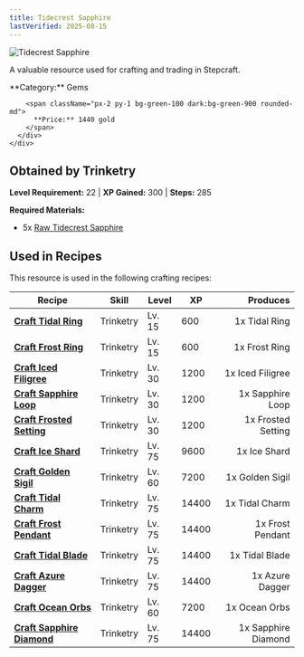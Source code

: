 ```yaml
---
title: Tidecrest Sapphire
lastVerified: 2025-08-15
---
```


<div className="flex items-start gap-6 mb-8">
  <div className="flex-shrink-0">
    <img src="/assets/resources/mining/tidecrest_sapphire.png" alt="Tidecrest Sapphire" className="w-24 h-24 border rounded-lg" />
  </div>
  <div className="flex-1">
    <div className="space-y-2">
      <p className="text-lg text-muted-foreground">A valuable resource used for crafting and trading in Stepcraft.</p>
      <div className="flex flex-wrap gap-4 text-sm">
        <span className="px-2 py-1 bg-blue-100 dark:bg-blue-900 rounded-md">
          **Category:** Gems
        </span>
        
        <span className="px-2 py-1 bg-green-100 dark:bg-green-900 rounded-md">
          **Price:** 1440 gold
        </span>
      </div>
    </div>
  </div>
</div>

## Obtained by Trinketry

**Level Requirement:** 22 | **XP Gained:** 300 | **Steps:** 285

**Required Materials:**

- 5x [Raw Tidecrest Sapphire](/docs/resources/individual/tidecrest_sapphire_raw)

## Used in Recipes

This resource is used in the following crafting recipes:

| Recipe | Skill | Level | XP | Produces |
|--------|-------|-------|----|---------:|
| **[Craft Tidal Ring](/docs/items/individual/tidal_ring)** | Trinketry | Lv. 15 | 600 | 1x Tidal Ring |
| **[Craft Frost Ring](/docs/items/individual/frost_ring)** | Trinketry | Lv. 15 | 600 | 1x Frost Ring |
| **[Craft Iced Filigree](/docs/items/individual/iced_filigree)** | Trinketry | Lv. 30 | 1200 | 1x Iced Filigree |
| **[Craft Sapphire Loop](/docs/items/individual/sapphire_loop)** | Trinketry | Lv. 30 | 1200 | 1x Sapphire Loop |
| **[Craft Frosted Setting](/docs/items/individual/frosted_setting)** | Trinketry | Lv. 30 | 1200 | 1x Frosted Setting |
| **[Craft Ice Shard](/docs/items/individual/ice_shard)** | Trinketry | Lv. 75 | 9600 | 1x Ice Shard |
| **[Craft Golden Sigil](/docs/items/individual/golden_sigil)** | Trinketry | Lv. 60 | 7200 | 1x Golden Sigil |
| **[Craft Tidal Charm](/docs/items/individual/tidal_charm)** | Trinketry | Lv. 75 | 14400 | 1x Tidal Charm |
| **[Craft Frost Pendant](/docs/items/individual/frost_pendant)** | Trinketry | Lv. 75 | 14400 | 1x Frost Pendant |
| **[Craft Tidal Blade](/docs/items/individual/tidal_blade)** | Trinketry | Lv. 75 | 14400 | 1x Tidal Blade |
| **[Craft Azure Dagger](/docs/items/individual/azure_dagger)** | Trinketry | Lv. 75 | 14400 | 1x Azure Dagger |
| **[Craft Ocean Orbs](/docs/items/individual/ocean_orbs)** | Trinketry | Lv. 60 | 7200 | 1x Ocean Orbs |
| **[Craft Sapphire Diamond](/docs/items/individual/sapphire_diamond)** | Trinketry | Lv. 75 | 14400 | 1x Sapphire Diamond |

